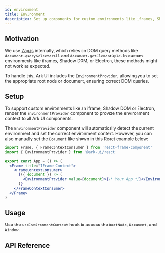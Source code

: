 ```yaml
---
id: environment
title: Environment
description: Set up components for custom environments like iframes, Shadow DOM, or Electron.
---
```


## Motivation

We use [Zag.js](https://zagjs.com/overview/composition#custom-window-environment) internally, which relies on DOM query methods like `document.querySelectorAll` and `document.getElementById`.
In custom environments like iframes, Shadow DOM, or Electron, these methods might not work as expected.

To handle this, Ark UI includes the `EnvironmentProvider`, allowing you to set the appropriate root node or document, ensuring correct DOM queries.

## Setup

To support custom environments like an iframe, Shadow DOM or Electron, render the `EnvironmentProvider` component to provide the environment context to all Ark UI components.

<Example id="setup" />

The `EnvironmentProvider` component will automatically detect the current environment and set the correct environment context.
However, you can also manually set the `Document` like shown in this React example below:

```jsx
import Frame, { FrameContextConsumer } from 'react-frame-component'
import { EnvironmentProvider } from '@ark-ui/react'

export const App = () => (
  <Frame title="IFrame Context">
    <FrameContextConsumer>
      {({ document }) => (
        <EnvironmentProvider value={document}>{/* Your App */}</EnvironmentProvider>
      )}
    </FrameContextConsumer>
  </Frame>
)
```

## Usage

Use the `useEnvironmentContext` hook to access the `RootNode`, `Document`, and `Window`.

<Example id="usage" />

## API Reference

<ComponentTypes id="environment" />
